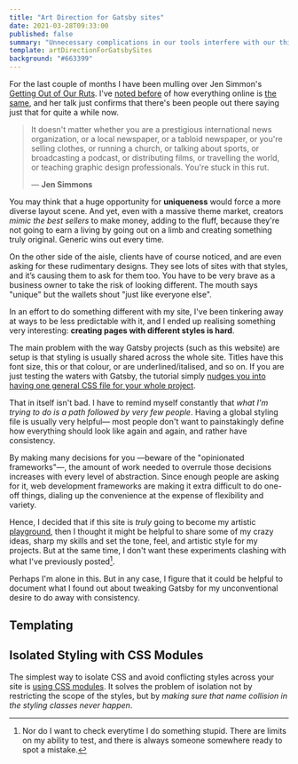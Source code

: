 ```yaml
---
title: "Art Direction for Gatsby sites"
date: 2021-03-28T09:33:00
published: false
summary: "Unnecessary complications in our tools interfere with our thinking process."
template: artDirectionForGatsbySites
background: "#663399"
---
```


For the last couple of months I have been mulling over Jen Simmon's [Getting Out
of Our Ruts](https://www.youtube.com/watch?v=jreccgYLfx8). I've [noted before](./beyond-minimalism)
of how everything online is [the same](http://www.novolume.co.uk/blog/all-websites-look-the-same/),
and her talk just confirms that there's been people out there saying just that for quite a while now.

> It doesn't matter whether you are a prestigious international news organization, or a local newspaper, or a tabloid newspaper,
> or you're selling clothes, or running a church, or talking about sports, or broadcasting a podcast, or distributing films,
> or travelling the world, or teaching graphic design professionals. You're stuck in this rut.
>
> — **Jen Simmons**

You may think that a huge opportunity for **uniqueness** would force a more diverse layout scene. And yet, even with
a massive theme market, creators _mimic the best sellers_ to make money, adding to the fluff, because they're not going to
earn a living by going out on a limb and creating something truly original. Generic wins out every time.

On the other side of the aisle, clients have of course noticed, and are even asking for these rudimentary designs. They see
lots of sites with that styles, and it’s causing them to ask for them too. You have to be very brave as a business owner to take
the risk of looking different. The mouth says "unique" but the wallets shout "just like everyone else".

In an effort to do something different with my site, I've been tinkering away at ways to be less predictable with it, and
I ended up realising something very interesting: **creating pages with different styles is hard**.

The main problem with the way Gatsby projects (such as this website) are setup is that styling is usually shared across the whole site. Titles
have this font size, this or that colour, or are underlined/italised, and so on. If you are just testing the waters with Gatsby,
the tutorial simply [nudges you into having one general CSS file for your whole project](https://www.gatsbyjs.com/docs/tutorial/part-two/).

That in itself isn't bad. I have to remind myself constantly that _what I'm trying to do is a path followed by very few people_.
Having a global styling file is usually very helpful— most people don't want to painstakingly define how everything should look like
again and again, and rather have consistency.

By making many decisions for you —beware of the "opinionated frameworks"—, the amount of work needed to overrule those decisions
increases with every level of abstraction. Since enough people are asking for it, web development frameworks are making it
extra difficult to do one-off things, dialing up the convenience at the expense of flexibility and variety.

Hence, I decided that if this site is _truly_ going to become my artistic [playground](https://colly.com/articles/this-used-to-be-our-playground),
then I thought it might be helpful to share some of my crazy ideas, sharp my skills and set the tone, feel, and artistic style for my projects.
But at the same time, I don't want these experiments clashing with what I've previously posted[^1].

Perhaps I'm alone in this. But in any case, I figure that it could be helpful to document what I found out about tweaking
Gatsby for my unconventional desire to do away with consistency.

## Templating

## Isolated Styling with CSS Modules

The simplest way to isolate CSS and avoid conflicting styles across your site is [using CSS modules](https://www.gatsbyjs.com/docs/how-to/styling/css-modules/).
It solves the problem of isolation not by restricting the scope of the styles, but by _making sure that name collision in
the styling classes never happen_.

[^1]: Nor do I want to check everytime I do something stupid. There are limits on my ability to test, and there is always someone somewhere ready to spot a mistake.
[^2]: And ballgirls, of course.
[^3]: "DECOUPLE! DECOUPLE, DAMN YOU!" — Mattias Petter Johansson
